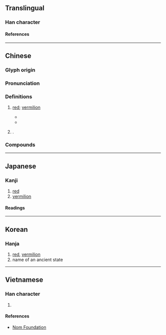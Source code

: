 {{character info}}
==Translingual==

===Han character===
{{Han char|rn=59|rad=彡|as=04|sn=7|four=72422|canj=BYHHH|ids=⿰丹彡}}

====References====
{{Han ref|kx=0363.080|dkj=09972|dj=0682.030|hdz=20853.020|uh=5F64}}

----

==Chinese==
{{zh-forms}}

===Glyph origin===
{{Han etym}}

===Pronunciation===
{{zh-pron
|m=tóng
|c=tung4
|mn=ml:tông
|mn-t=tong5
|mc=y
|oc=y
|cat=a,pn
}}

===Definitions===
{{zh-hanzi}}

# {{lb|zh|literary}} [[red]]; [[vermilion]]
#* {{zh-x|靜女 其 孌，貽 我 彤管。彤管 有 煒，說 懌 女 美。|How handsome is the retiring girl! She presented to me a '''red''' tube. Bright is the '''red''' tube—I delight in the beauty of the girl.|ref=Shijing}}
#* {{zh-x|太保 太史 太宗 皆 麻 冕 彤 裳{cháng}。|The grand guardian, the grand scribe and the grand master of rites all had hempen state caps and '''red''' skirts.|ref=Shujing}}
# {{surname|zh|nodot=1}}.

===Compounds===
{{zh-der|彤庭|彤弓|彤管|彤管流芳|彤管貽|彤闈|彤雲|彤霞|紅彤彤}}

----

==Japanese==

===Kanji===
{{ja-kanji|grade=|rs=彡04}}

# [[red]]
# [[vermilion]]

====Readings====
{{ja-readings
|on=とう, ず
|kun=あかい
}}

----

==Korean==

===Hanja===
{{ko-hanja|hangeul=[[동]]|eumhun=|rv=dong|mr=tong|y=tong}}

# [[red]], [[vermilion]]
# name of an ancient state

----

==Vietnamese==

===Han character===
{{vi-readings|rs=彡04|reading=đồng}}

# {{rfdef|vi|sort=彡04}}

====References====
* [http://nomfoundation.org/common/nom_details.php?codepoint=5f64 Nom Foundation]